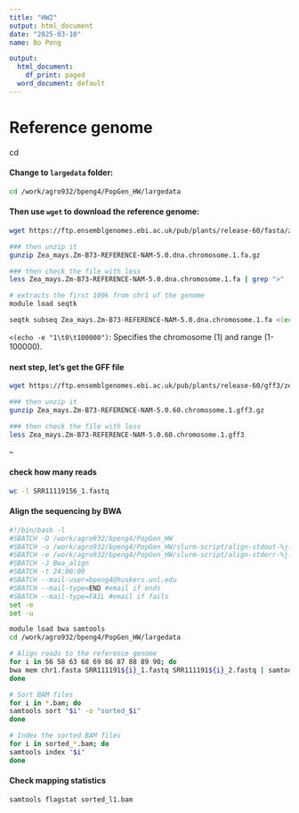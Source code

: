 ```yaml
---
title: "HW2"
output: html_document
date: "2025-03-10"
name: Bo Peng

output:
  html_document:
    df_print: paged
  word_document: default
---
```



# Reference genome
cd 

#### Change to `largedata` folder:

```bash
cd /work/agro932/bpeng4/PopGen_HW/largedata
```

#### Then use `wget` to download the reference genome:

```bash
wget https://ftp.ensemblgenomes.ebi.ac.uk/pub/plants/release-60/fasta/zea_mays/dna/Zea_mays.Zm-B73-REFERENCE-NAM-5.0.dna.chromosome.1.fa.gz

### then unzip it
gunzip Zea_mays.Zm-B73-REFERENCE-NAM-5.0.dna.chromosome.1.fa.gz

### then check the file with less
less Zea_mays.Zm-B73-REFERENCE-NAM-5.0.dna.chromosome.1.fa | grep ">"

# extracts the first 100k from chr1 of the genome 
module load seqtk

seqtk subseq Zea_mays.Zm-B73-REFERENCE-NAM-5.0.dna.chromosome.1.fa <(echo -e "1\t0\t100000") > chr1.fasta

```

`<(echo -e "1\t0\t100000")`: Specifies the chromosome (1) and range (1-100000).


#### next step, let's get the GFF file

```bash
wget https://ftp.ensemblgenomes.ebi.ac.uk/pub/plants/release-60/gff3/zea_mays/Zea_mays.Zm-B73-REFERENCE-NAM-5.0.60.chromosome.1.gff3.gz

### then unzip it
gunzip Zea_mays.Zm-B73-REFERENCE-NAM-5.0.60.chromosome.1.gff3.gz

### then check the file with less
less Zea_mays.Zm-B73-REFERENCE-NAM-5.0.60.chromosome.1.gff3

```

--


#### check how many reads

```bash
wc -l SRR11119156_1.fastq
```

#### Align the sequencing by BWA

```bash
#!/bin/bash -l
#SBATCH -D /work/agro932/bpeng4/PopGen_HW
#SBATCH -o /work/agro932/bpeng4/PopGen_HW/slurm-script/align-stdout-%j.txt
#SBATCH -e /work/agro932/bpeng4/PopGen_HW/slurm-script/align-stderr-%j.txt
#SBATCH -J Bwa_align
#SBATCH -t 24:00:00
#SBATCH --mail-user=bpeng4@huskers.unl.edu
#SBATCH --mail-type=END #email if ends
#SBATCH --mail-type=FAIL #email if fails
set -e
set -u

module load bwa samtools
cd /work/agro932/bpeng4/PopGen_HW/largedata

# Align reads to the reference genome
for i in 56 58 63 68 69 86 87 88 89 90; do
bwa mem chr1.fasta SRR111191${i}_1.fastq SRR111191${i}_2.fastq | samtools view -bSh - > SRR111191${i}.bam
done

# Sort BAM files
for i in *.bam; do
samtools sort "$i" -o "sorted_$i"
done

# Index the sorted BAM files
for i in sorted_*.bam; do
samtools index "$i"
done
```

#### Check mapping statistics

```bash
samtools flagstat sorted_l1.bam
```






